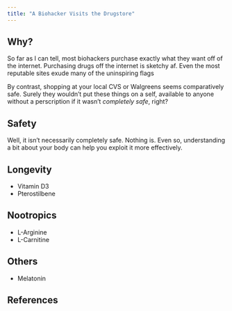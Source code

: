 ```yaml
---
title: "A Biohacker Visits the Drugstore"
---
```


## Why?

So far as I can tell, most biohackers purchase exactly what they want off of the internet. Purchasing drugs off the internet is sketchy af. Even the most reputable sites exude many of the uninspiring flags 

By contrast, shopping at your local CVS or Walgreens seems comparatively safe. Surely they wouldn't put these things on a self, available to anyone without a perscription if it wasn't *completely safe*, right?

## Safety

Well, it isn't necessarily completely safe. Nothing is. Even so, understanding a bit about your body can help you exploit it more effectively.

## Longevity

* Vitamin D3
* Pterostilbene

## Nootropics

* L-Arginine
* L-Carnitine

## Others

* Melatonin

## References
